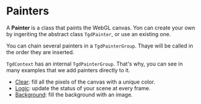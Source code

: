 # Painters

A **Painter** is a class that paints the WebGL canvas. Yon can create your own
by ingeriting the abstract class `TgdPainter`, or use an existing one.

You can chain several painters in a `TgdPainterGroup`. Thaye will be called in
the order they are inserted.

`TgdContext` has an internal `TgdPainterGroup`. That's why, you can see in many
examples that we add painters directly to it.

-   [Clear](#/articles/painter/clear): fill all the pixels of the canvas with a
    unique color.
-   [Logic](#/articles/painter/logic): update the status of your scene at every
    frame.
-   [Background](#/articles/painter/background): fill the background with an
    image.
